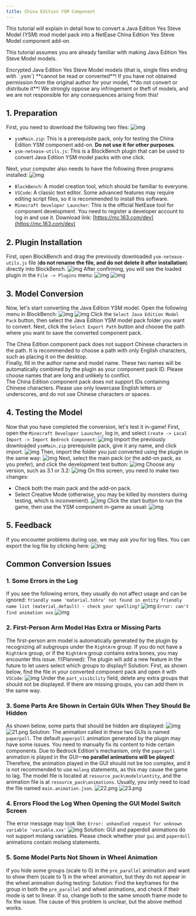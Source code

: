 ```yaml
---
title: China Edition YSM Component
---
```



This tutorial will explain in detail how to convert a Java Edition Yes Steve Model (YSM) mod model pack into a NetEase China Edition Yes Steve Model component add-on.

This tutorial assumes you are already familiar with making Java Edition Yes Steve Model models.

<Aside type="caution">
  Encrypted Java Edition Yes Steve Model models (that is, single files ending
  with `.ysm`) **cannot be read or converted**! If you have not obtained
  permission from the original author for your model, **do not convert or
  distribute it**! We strongly oppose any infringement or theft of models, and
  we are not responsible for any consequences arising from this!
</Aside>

## 1. Preparation

First, you need to download the following two files:
![img](https://s2.loli.net/2025/01/28/WiIGQSLgq2A8rdF.png)

- `ysmMain.zip`: This is a prerequisite pack, only for testing the China Edition YSM component add-on. **Do not use it for other purposes**.
- `ysm-netease-utils.js`: This is a BlockBench plugin that can be used to convert Java Edition YSM model packs with one click.

<FileCard
  name="ysm-netease-utils.js"
  size="442 KB"
  url="/files/ysm-netease-utils.js"
/>

Next, your computer also needs to have the following three programs installed:
![img](https://s2.loli.net/2025/01/28/p5jxLacNJkVRQgl.png)

- `BlockBench`: A model creation tool, which should be familiar to everyone.
- `VSCode`: A classic text editor. Some advanced features may require editing script files, so it is recommended to install this software.
- `Minecraft Developer Launcher`: This is the official NetEase tool for component development. You need to register a developer account to log in and use it. Download link: [https://mc.163.com/dev](https://mc.163.com/dev)

## 2. Plugin Installation

First, open BlockBench and drag the previously downloaded `ysm-netease-utils.js` file (**do not rename the file, and do not delete it after installation**) directly into BlockBench.
![img](https://s2.loli.net/2025/01/28/1aQ39gqfGRCjrPc.png)
After confirming, you will see the loaded plugin in the `File -> Plugins` menu:
![img](https://s2.loli.net/2025/01/28/rh7paZYUKB13NjE.png)
![img](https://s2.loli.net/2025/01/28/EltwBoCvgDxus64.png)

## 3. Model Conversion

Now, let's start converting the Java Edition YSM model.
Open the following menu in BlockBench:
![img](https://s2.loli.net/2025/01/28/ailrDY1VGJ8uXfd.png)
![img](https://s2.loli.net/2025/01/28/SI8qWfDuMgdmkn7.png)
Click the `Select Java Edition Model Pack` button, then select the Java Edition YSM model pack folder you want to convert.
Next, click the `Select Export Path` button and choose the path where you want to save the converted component pack.

<Aside>
  The China Edition component pack does not support Chinese characters in the
  path. It is recommended to choose a path with only English characters, such as
  placing it on the desktop.
</Aside>
Finally, fill in the author name and model name. These two names will be automatically
combined by the plugin as your component pack ID. Please choose names that are long
and unlikely to conflict.
<Aside>
  The China Edition component pack does not support IDs containing Chinese
  characters. Please use only lowercase English letters or underscores, and do
  not use Chinese characters or spaces.
</Aside>

## 4. Testing the Model

Now that you have completed the conversion, let's test it in-game!
First, open the `Minecraft Developer Launcher`, log in, and select `Create -> Local Import -> Import Bedrock Component`:
![img](https://s2.loli.net/2025/01/28/Spsc9gmIo13udVa.png)
Import the previously downloaded `ysmMain.zip` prerequisite pack, give it any name, and click import.
![img](https://s2.loli.net/2025/01/28/mLuF12gj5IzSJZx.png)
Then, import the folder you just converted using the plugin in the same way:
![img](https://s2.loli.net/2025/01/28/xQgAlP5dIvmGfiX.png)
Next, select the main pack (or the add-on pack, as you prefer), and click the development test button:
![img](https://s2.loli.net/2025/01/28/JROyAUMZbsta1oE.png)
Choose any version, such as 3.1 or 3.2:
![img](https://s2.loli.net/2025/01/28/haFymdDS31AKCMr.png)
On this screen, you need to make two changes:

- Check both the main pack and the add-on pack.
- Select Creative Mode (otherwise, you may be killed by monsters during testing, which is inconvenient).
  ![img](https://s2.loli.net/2025/01/28/WgS3JU4BQuAXhRL.png)
  Click the start button to run the game, then use the YSM component in-game as usual:
  ![img](https://s2.loli.net/2025/01/28/bGRXdTnQjYivkH6.png)

## 5. Feedback

If you encounter problems during use, we may ask you for log files. You can export the log file by clicking here:
![img](https://s2.loli.net/2025/01/28/FxkE21hGWM9i3jX.png)

## Common Conversion Issues

### 1. Some Errors in the Log

If you see the following errors, they usually do not affect usage and can be ignored:
`friendly name 'material.tohru' not found in entity friendly name list (material.default) - check your spelling?`
![img](https://s2.loli.net/2025/01/28/C4Ncf6ZkIeqmJrn.png)
`Error: can't find animation xxx`
![img](https://s2.loli.net/2025/01/28/jbEFC5zc8LTnGvl.png)

### 2. First-Person Arm Model Has Extra or Missing Parts

The first-person arm model is automatically generated by the plugin by recognizing all subgroups under the `RightArm` group. If you do not have a `RightArm` group, or if the `RightArm` group contains extra bones, you may encounter this issue.
!!(Planned): The plugin will add a new feature in the future to let users select which groups to display!!
Solution:
First, as shown below, find the file in your converted component pack and open it with `VSCode`:
![img](https://s2.loli.net/2025/01/28/yIpkr4SGvaRwdCJ.png)
Under the `part_visibility` field, delete any extra groups that should not be displayed. If there are missing groups, you can add them in the same way.

### 3. Some Parts Are Shown in Certain GUIs When They Should Be Hidden

As shown below, some parts that should be hidden are displayed:
![img](https://s2.loli.net/2025/01/28/VvZHTMIfz3ODLhU.png)
![21.png](https://s2.loli.net/2025/01/28/Dmv6nH5WSFZp2Qo.png)
Solution:
The animation called in these two GUIs is named `paperpoll`. The default `paperpoll` animation generated by the plugin may have some issues. You need to manually fix its content to hide certain components.
Due to Bedrock Edition's mechanism, only the `paperpoll` animation is played in the GUI—**no parallel animations will be played**! Therefore, the animation played in the GUI should not be too complex, and it is not recommended to use `molang` statements, as this may cause the game to lag.
The model file is located at `resource_pack\models\entity`, and the animation file is at `resource_pack\animations`. Usually, you only need to load the file named `main.animation.json`.
![22.png](https://s2.loli.net/2025/01/28/EakQb85KMFJj3WR.png)
![23.png](https://s2.loli.net/2025/01/28/P38Ks4EwHhCuG2y.png)

### 4. Errors Flood the Log When Opening the GUI Model Switch Screen

The error message may look like: `Error: unhandled request for unknown variable 'variable.xxx'`
![img](https://s2.loli.net/2025/01/28/UHCodeBYLnRyIOw.png)
Solution:
GUI and paperdoll animations do not support molang variables. Please check whether your `gui` and `paperdoll` animations contain molang statements.

### 5. Some Model Parts Not Shown in Wheel Animation

If you hide some groups (scale to 0) in the `pre_parallel` animation and want to show them (scale to 1) in the wheel animation, but they do not appear in the wheel animation during testing:
Solution:
Find the keyframes for the group in both the `pre_parallel` and wheel animations, and check if their mode is set to linear. If so, change both to the same smooth frame mode to fix the issue.
The cause of this problem is unclear, but the above method works.
